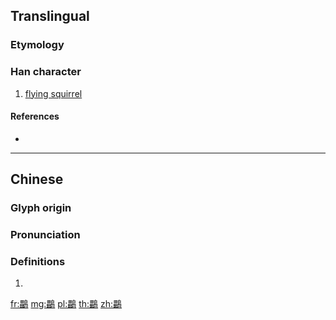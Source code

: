 {{character info/new}}
==Translingual==

===Etymology===
{{rfe|mul}}

===Han character===
{{Han char|rn=196|rad=鳥|as=15|sn=26|four=67627|canj=WWHAF}}

# [[flying squirrel]]

====References====
* {{Han ref|kx=1504.120|dkj=47462|dj=2033.250|hdz=74669.050|uh=9E13|ud=40467|bh=F97C|bd=63868}}

----

==Chinese==
{{zh-forms}}

===Glyph origin===
{{Han etym}}

===Pronunciation===
{{zh-pron
|m=lěi
|c=leoi5
|mn=
|mc=y
|oc=y
|cat=
}}

===Definitions===
{{zh-hanzi}}

# {{rfdef|zh}}

[[fr:鸓]]
[[mg:鸓]]
[[pl:鸓]]
[[th:鸓]]
[[zh:鸓]]